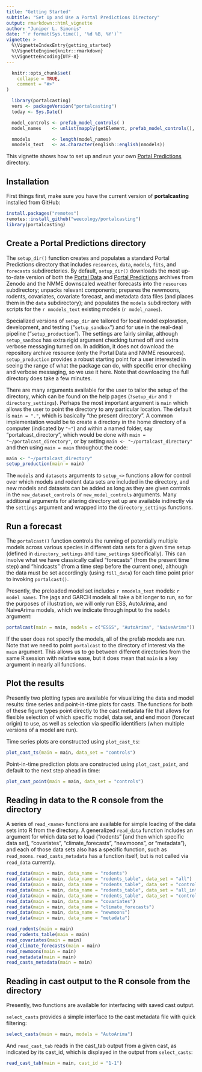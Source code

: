 ```yaml
---
title: "Getting Started"
subtitle: "Set Up and Use a Portal Predictions Directory"
output: rmarkdown::html_vignette
author: "Juniper L. Simonis"
date: "`r format(Sys.time(), '%d %B, %Y')`"
vignette: >
  %\VignetteIndexEntry{getting_started}
  %\VignetteEngine{knitr::rmarkdown}
  %\VignetteEncoding{UTF-8}
---
```


```r
  knitr::opts_chunk$set(
    collapse = TRUE,
    comment = "#>"
)
```

```r
  library(portalcasting)
  vers <- packageVersion("portalcasting")
  today <- Sys.Date()

  model_controls <- prefab_model_controls( )
  model_names    <- unlist(mapply(getElement, prefab_model_controls(), "metadata")["print_name", ])

  nmodels        <- length(model_names)
  nmodels_text   <- as.character(english::english(nmodels))


```


This vignette shows how to set up and run your own [Portal 
Predictions](https://github.com/weecology/portalPredictions) directory.

## Installation

First things first, make sure you have the current version of **portalcasting** installed from GitHub:

```r
install.packages("remotes")
remotes::install_github("weecology/portalcasting")
library(portalcasting)
```

## Create a Portal Predictions directory

The `setup_dir()` function creates and populates a standard Portal Predictions directory that includes `resources`, `data`, `models`, `fits`, and `forecasts` subdirectories. 
By default, `setup_dir()` downloads the most up-to-date version of both the [Portal Data](https://doi.org/10.5281/zenodo.1215988) and [Portal Predictions](https://doi.org/10.5281/zenodo.833438) archives from Zenodo and the NMME downscaled weather forecasts into the `resources` subdirectory; unpacks relevant components; prepares the newmoons, rodents, covariates, covariate forecast, and metadata data files (and places them in the `data` subdirectory); and populates the `models` subdirectory with scripts for the `r nmodels_text` existing models (`r model_names`).

Specialized versions of `setup_dir` are tailored for local model exploration, development, and  testing ("`setup_sandbox`") and for use in the real-deal pipeline ("`setup_production`"). The settings are fairly similar, although `setup_sandbox` has extra rigid argument checking turned off and extra verbose messaging turned on. In addition, it does not download the repository archive resource (only the Portal Data and NMME resources). `setup_production` provides a robust starting point for a user interested in seeing the range of what the package can do, with specific error checking and verbose messaging, so we use it here. Note that downloading the full directory does take a few minutes.

There are many arguments available for the user to tailor the setup of the directory, which can be found on the help pages (`?setup_dir` and `?directory_settings`). Perhaps the most important argument is `main` which allows the user to point the directory to any particular location. The default is `main = "."`, which is basically "the present directory". A common implementation would be to create a directory in the home directory of a computer (indicated by `"~"`) and within a named folder, say "portalcast_directory", which would be done with `main = "~/portalcast_directory"`, or by setting `main <- "~/portalcast_directory"` and then using `main = main` throughout the code:

```r
main <- "~/portalcast_directory"
setup_production(main = main)
```

The `models` and `datasets` arguments to `setup_<>` functions allow for control over which models and rodent data sets are included in the directory, and new models and datasets can be added as long as they are given controls in the `new_dataset_controls` or `new_model_controls` arguments. 
Many additional arguments for altering directory set up are available indirectly via the `settings` argument and wrapped into the `directory_settings` functions.

## Run a forecast

The `portalcast()` function controls the running of potentially multiple models across various species in different data sets for a given time setup (defined in `directory_settings` and `time_settings` specifically). This can involve what we have classically called "forecasts" (from the present time step) and "hindcasts" (from a time step before the current one), although the data must be set accordingly (using `fill_data`) for each time point prior to invoking `portalcast()`.

Presently, the preloaded model set includes `r nmodels_text` models: `r model_names`. The jags and GARCH models all take a bit longer to run, so for the purposes of illustration, we will only run ESS, AutoArima, and NaiveArima models, which we indicate through input to the `models` argument: 

```r
portalcast(main = main, models = c("ESSS", "AutoArima", "NaiveArima"))
```

If the user does not specify the models, all of the prefab models are run. Note that we need to point `portalcast` to the directory of interest via the `main` argument. This allows us to go between different directories from the same R session with relative ease, but it does mean that `main` is a key argument in nearly all functions. 

## Plot the results

Presently two plotting types are available for visualizing the data and model results: time series and point-in-time plots for casts. The functions for both of these figure types point directly to the cast metadata file that allows for flexible selection of which specific model, data set, and end moon (forecast origin) to use, as well as selection via specific identifiers (when multiple versions of a model are run). 

Time series plots are constructed using `plot_cast_ts`:

```r
plot_cast_ts(main = main, data_set = "controls")
```

Point-in-time prediction plots are constructed using `plot_cast_point`, and default to the next step ahead in time:

```r
plot_cast_point(main = main, data_set = "controls")
```




## Reading in data to the R console from the directory

A series of `read_<name>` functions are available for simple loading of the data sets into R from the directory. A generalized `read_data` function includes an  argument for which data set to load ("rodents" [and then which specific data set], "covariates", "climate_forecasts", "newmoons", or "metadata"), and each of those data sets also has a specific function, such as `read_moons`. `read_casts_metadata` has a function itself, but is not called via `read_data` currently.

```r
read_data(main = main, data_name = "rodents")
read_data(main = main, data_name = "rodents_table", data_set = "all")
read_data(main = main, data_name = "rodents_table", data_set = "controls")
read_data(main = main, data_name = "rodents_table", data_set = "all_interp")
read_data(main = main, data_name = "rodents_table", data_set = "controls_interp")
read_data(main = main, data_name = "covariates")
read_data(main = main, data_name = "climate_forecasts")
read_data(main = main, data_name = "newmoons")
read_data(main = main, data_name = "metadata")

read_rodents(main = main)
read_rodents_table(main = main)
read_covariates(main = main)
read_climate_forecasts(main = main)
read_newmoons(main = main)
read_metadata(main = main)
read_casts_metadata(main = main)
```

## Reading in cast output to the R console from the directory

Presently, two functions are available for interfacing with saved cast output. 

`select_casts` provides a simple interface to the cast metadata file with quick filtering:

```r
select_casts(main = main, models = "AutoArima")
```

And `read_cast_tab` reads in the cast_tab output from a given cast, as indicated by its cast_id, which is displayed in the output from `select_casts`:

```r
read_cast_tab(main = main, cast_id = "1-1")
```
